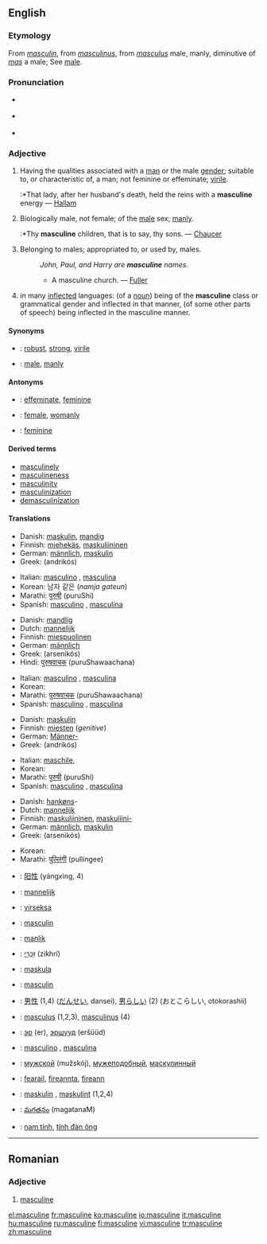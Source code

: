 {{wikipedia}}
==English==

===Etymology===
From {{OF.}} ''[[masculin]]'', from {{L.}} ''[[masculinus]]'', from ''[[masculus]]'' male, manly, diminutive of ''[[mas]]'' a male; See [[male]].

===Pronunciation===
*{{italbrac|[[RP]]}} {{IPA|/ˈmæskjʊlɪn/ ''or'' /ˈmæskjəlɪn/}}
*{{italbrac|US}} {{IPA|/ˈmæskjuːlɪn/ ''or'' /ˈmæskjəlɪn/}}
*{{audio|en-us-masculine.ogg|Audio (US)}}

===Adjective===
{{en-adj}}

# Having the qualities associated with a [[man]] or the male [[gender]]; suitable to, or characteristic of, a man; not feminine or effeminate; [[virile]].
#:*That lady, after her husband's death, held the reins with a '''masculine''' energy — [[Hallam]]
# Biologically male, not female; of the [[male]] sex; [[manly]].
#:*Thy '''masculine''' children, that is to say, thy sons. — [[Chaucer]]
# Belonging to males; appropriated to, or used by, males.
#:''John, Paul, and Harry are '''masculine''' names.''
#:*A masculine church. — [[Fuller]]
# {{Grammar}} in many [[inflected]] languages: (of a [[noun]]) being of the '''masculine''' class or grammatical gender and inflected in that manner, (of some other parts of speech) being inflected in the masculine manner.

====Synonyms====
*{{italbrac|having qualities of male gender}}: [[robust]], [[strong]], [[virile]]
*{{italbrac|of the male sex}}: [[male]], [[manly]]

====Antonyms====
*{{italbrac|having qualities of male gender}}: [[effeminate]], [[feminine]]
*{{italbrac|of the male sex}}: [[female]], [[womanly]]
*{{italbrac|grammar}}: [[feminine]]

====Derived terms====
*[[masculinely]]
*[[masculineness]]
*[[masculinity]]
*[[masculinization]]
*[[demasculinization]]

====Translations====
{{trans-top|having male qualities, not feminine or effeminate.}}
*Danish: [[maskulin]], [[mandig]]
*Finnish: [[miehekäs]], [[maskuliininen]]
*German: [[männlich]], [[maskulin]]
*Greek: {{t|el|ανδρικός|m}} (andrikós)
{{trans-mid}}
*Italian: [[masculino]] {{m}}, [[masculina]] {{f}}
*Korean: 남자 같은 (''namja gateun'')
*Marathi: [[पुरुषी]] (puruShi)
*Spanish: [[masculino]] {{m}}, [[masculina]] {{f}}
{{trans-bottom}}

{{trans-top|of the male sex; biologically male, not female; manly}}
*Danish: [[mandlig]]
*Dutch: [[mannelijk]]
*Finnish: [[miespuolinen]]
*German: [[männlich]]
*Greek: {{t|el|αρσενικός|m|s}} (arsenikós)
*Hindi: [[पुरुषवाचक]] (puruShawaachana)
{{trans-mid}}
*Italian: [[masculino]] {{m}}, [[masculina]] {{f}}
*Korean: {{ko-inline|남자다운|namjadaun}}
*Marathi: [[पुरुषवाचक]] (puruShawaachana)
*Spanish: [[masculino]] {{m}}, [[masculina]] {{f}}
{{trans-bottom}}

{{trans-top|belonging to males; appropriated to, or used by, males}}
*Danish: [[maskulin]]
*Finnish: [[mies#Finnish|miesten]] (''genitive'')
*German: [[Männer-]]
*Greek: {{t|el|ανδρικός|m}} (andrikós)
{{trans-mid}}
*Italian: [[maschile]],
*Korean: {{ko-inline|남자의|namjaui}}
*Marathi: [[पुरुषी]] (puruShi)
*Spanish: [[masculino]] {{m}}, [[masculina]] {{f}}
{{trans-bottom}}

{{trans-top|(''grammar'') of a noun being of the masculine class, of some other parts of speech being inflected in the masculine manner}}
*Danish: [[hankøn]]s-
*Dutch: [[mannelijk]]
*Finnish: [[maskuliininen]], [[maskuliini|maskuliini-]]
*German: [[männlich]], [[maskulin]]
*Greek: {{t|el|αρσενικός|m|s}} (arsenikós)
{{trans-mid}}
*Korean: {{ko-inline|남성|namseong|4=男性}}
*Marathi: [[पुल्लिंगी]] (pullingee)
{{trans-bottom}}

{{checktrans}}
{{trans-top|Translations to be categorised}}
*{{ttbc|Chinese}}: [[阳性]] (yángxìng, 4)
*{{ttbc|Dutch}}: [[mannelijk]] {{n}}
*{{ttbc|Esperanto}}: [[virseksa]]
*{{ttbc|French}}: [[masculin]] {{m}}
*{{ttbc|Frisian}}: [[manlik]]
*{{ttbc|Hebrew}}: [[זכרי|זִכְרִי]] (zikhrí) {{m}}
*{{ttbc|Ido}}: [[maskula]]
*{{ttbc|Interlingua}}: [[masculin]]
{{trans-mid}}
*{{ttbc|Japanese}}: [[男性]] (1,4) ([[だんせい]], dansei), [[男らしい]] (2) (おとこらしい, otokorashii)
*{{ttbc|Latin}}: [[masculus]] (1,2,3), [[masculinus]] (4)
*{{ttbc|Mongolian}}: [[эр]] (er), [[эршүүд]] (eršüüd)
*{{ttbc|Portuguese}}: [[masculino]] {{m}}, [[masculina]] {{f}}
*{{ttbc|Russian}}: [[мужской]] (mužskój), [[мужеподобный]], [[маскулинный]]
*{{ttbc|Scottish Gaelic}}: [[fearail]], [[fireannta]], [[fireann]]
*{{ttbc|Swedish}}: [[maskulin]] {{c}}, [[maskulint]] {{n}} (1,2,4)
*{{ttbc|Telugu}}: [[మగతనం]] (magatanaM)
*{{ttbc|Vietnamese}}: [[nam tính]], [[tính đàn ông]]
{{trans-bottom}}

----

==Romanian==

===Adjective===
{{ro-adjform|fpl|masculin}}

# [[masculine#English|masculine]]

[[el:masculine]]
[[fr:masculine]]
[[ko:masculine]]
[[io:masculine]]
[[it:masculine]]
[[hu:masculine]]
[[ru:masculine]]
[[fi:masculine]]
[[vi:masculine]]
[[tr:masculine]]
[[zh:masculine]]